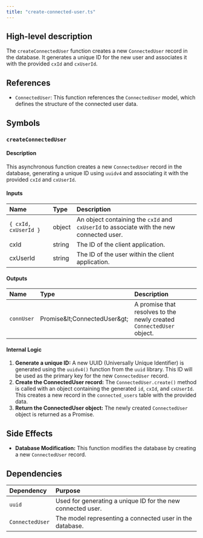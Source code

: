 ```yaml
---
title: "create-connected-user.ts"
---
```


## High-level description
The `createConnectedUser` function creates a new `ConnectedUser` record in the database. It generates a unique ID for the new user and associates it with the provided `cxId` and `cxUserId`.

## References
- `ConnectedUser`: This function references the `ConnectedUser` model, which defines the structure of the connected user data.

## Symbols

### `createConnectedUser`
#### Description
This asynchronous function creates a new `ConnectedUser` record in the database, generating a unique ID using `uuidv4` and associating it with the provided `cxId` and `cxUserId`.

#### Inputs
| Name | Type | Description |
|:-----|:-----|:------------|
| `{ cxId, cxUserId }` | object | An object containing the `cxId` and `cxUserId` to associate with the new connected user. |
| cxId | string | The ID of the client application. |
| cxUserId | string | The ID of the user within the client application. |

#### Outputs
| Name | Type | Description |
|:-----|:-----|:------------|
| `connUser` | Promise\&lt;ConnectedUser\&gt; | A promise that resolves to the newly created `ConnectedUser` object. |

#### Internal Logic
1. **Generate a unique ID:** A new UUID (Universally Unique Identifier) is generated using the `uuidv4()` function from the `uuid` library. This ID will be used as the primary key for the new `ConnectedUser` record.
2. **Create the ConnectedUser record:** The `ConnectedUser.create()` method is called with an object containing the generated `id`, `cxId`, and `cxUserId`. This creates a new record in the `connected_users` table with the provided data.
3. **Return the ConnectedUser object:** The newly created `ConnectedUser` object is returned as a Promise.

## Side Effects
- **Database Modification:** This function modifies the database by creating a new `ConnectedUser` record.

## Dependencies
| Dependency | Purpose |
|:-----------|:--------|
| `uuid` | Used for generating a unique ID for the new connected user. |
| `ConnectedUser` | The model representing a connected user in the database. |
